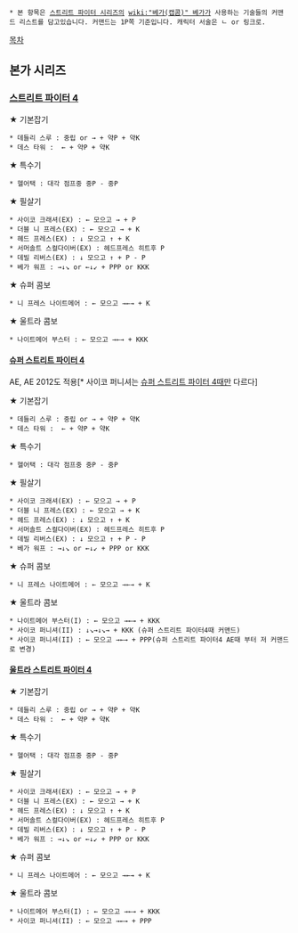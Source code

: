  * 본 항목은 [[스트리트 파이터 시리즈]]의 [[wiki:"베가(캡콤)" 베가]]가 사용하는 기술들의 커맨드 리스트를 담고있습니다. 커맨드는 1P쪽 기준입니다. 캐릭터 서술은 ㄴ or 링크로.
[[목차]]
== 본가 시리즈 ==
=== [[스트리트 파이터 4]] ===
★ 기본잡기
 * 데들리 스루 : 중립 or → + 약P + 약K
 * 데스 타워 :  ← + 약P + 약K
★ 특수기
 * 헬어택 : 대각 점프중 중P - 중P
★ 필살기
 * 사이코 크래셔(EX) : ← 모으고 → + P
 * 더블 니 프레스(EX) : ← 모으고 → + K
 * 헤드 프레스(EX) : ↓ 모으고 ↑ + K
 * 서머솔트 스컬다이버(EX) : 헤드프레스 히트후 P
 * 데빌 리버스(EX) : ↓ 모으고 ↑ + P - P
 * 베가 워프 : →↓↘ or ←↓↙ + PPP or KKK
★ 슈퍼 콤보
 * 니 프레스 나이트메어 : ← 모으고 →←→ + K
★ 울트라 콤보
 * 나이트메어 부스터 : ← 모으고 →←→ + KKK
==== [[슈퍼 스트리트 파이터 4]] ====

AE, AE 2012도 적용[* 사이코 퍼니셔는 [[슈퍼 스트리트 파이터 4]]때만 다르다]

★ 기본잡기
 * 데들리 스루 : 중립 or → + 약P + 약K
 * 데스 타워 :  ← + 약P + 약K
★ 특수기
 * 헬어택 : 대각 점프중 중P - 중P
★ 필살기
 * 사이코 크래셔(EX) : ← 모으고 → + P
 * 더블 니 프레스(EX) : ← 모으고 → + K
 * 헤드 프레스(EX) : ↓ 모으고 ↑ + K
 * 서머솔트 스컬다이버(EX) : 헤드프레스 히트후 P
 * 데빌 리버스(EX) : ↓ 모으고 ↑ + P - P
 * 베가 워프 : →↓↘ or ←↓↙ + PPP or KKK
★ 슈퍼 콤보
 * 니 프레스 나이트메어 : ← 모으고 →←→ + K
★ 울트라 콤보
 * 나이트메어 부스터(I) : ← 모으고 →←→ + KKK
 * 사이코 퍼니셔(II) : ↓↘→↓↘→ + KKK (슈퍼 스트리트 파이터4때 커맨드)
 * 사이코 퍼니셔(II) : ← 모으고 →←→ + PPP(슈퍼 스트리트 파이터4 AE때 부터 저 커맨드로 변경)
==== [[울트라 스트리트 파이터 4]] ====
★ 기본잡기
 * 데들리 스루 : 중립 or → + 약P + 약K
 * 데스 타워 :  ← + 약P + 약K
★ 특수기
 * 헬어택 : 대각 점프중 중P - 중P
★ 필살기
 * 사이코 크래셔(EX) : ← 모으고 → + P
 * 더블 니 프레스(EX) : ← 모으고 → + K
 * 헤드 프레스(EX) : ↓ 모으고 ↑ + K
 * 서머솔트 스컬다이버(EX) : 헤드프레스 히트후 P
 * 데빌 리버스(EX) : ↓ 모으고 ↑ + P - P
 * 베가 워프 : →↓↘ or ←↓↙ + PPP or KKK
★ 슈퍼 콤보
 * 니 프레스 나이트메어 : ← 모으고 →←→ + K
★ 울트라 콤보
 * 나이트메어 부스터(I) : ← 모으고 →←→ + KKK
 * 사이코 퍼니셔(II) : ← 모으고 →←→ + PPP
